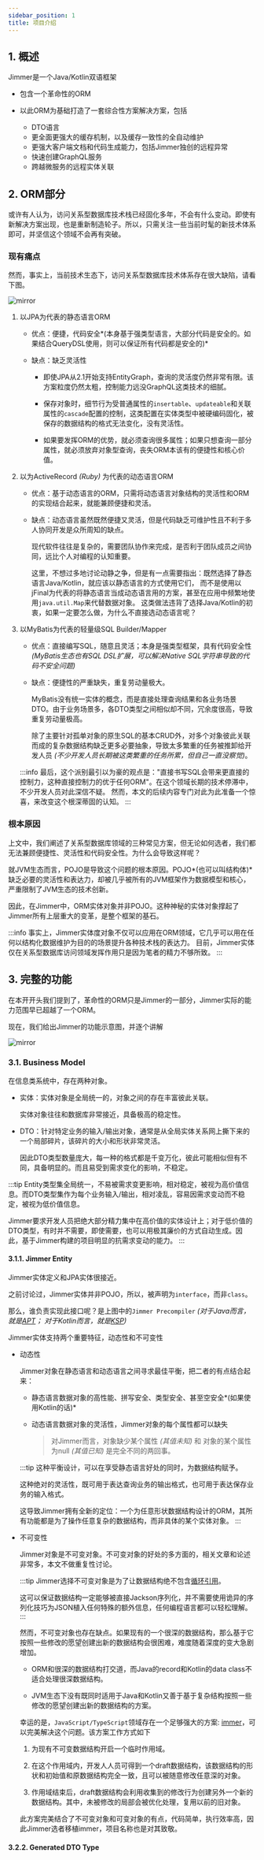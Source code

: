 ```yaml
---
sidebar_position: 1
title: 项目介绍
---
```




## 1. 概述

Jimmer是一个Java/Kotlin双语框架

-   包含一个革命性的ORM

-   以此ORM为基础打造了一套综合性方案解决方案，包括

    -   DTO语言
    -   更全面更强大的缓存机制，以及缓存一致性的全自动维护
    -   更强大客户端文档和代码生成能力，包括Jimmer独创的远程异常
    -   快速创建GraphQL服务
    -   跨越微服务的远程实体关联

## 2. ORM部分

或许有人认为，访问关系型数据库技术栈已经固化多年，不会有什么变动。即使有新解决方案出现，也是重新制造轮子。所以，只需关注一些当前时髦的新技术体系即可，并坚信这个领域不会再有突破。

### 现有痛点

然而，事实上，当前技术生态下，访问关系型数据库技术体系存在很大缺陷，请看下图。

![mirror](@site/static/img/cmp.svg)

1.  以JPA为代表的静态语言ORM

    -   优点：便捷，代码安全*(本身基于强类型语言，大部分代码是安全的。如果结合QueryDSL使用，则可以保证所有代码都是安全的)*

    -   缺点：缺乏灵活性

        -   即使JPA从2.1开始支持EntityGraph，查询的灵活度仍然非常有限。该方案粒度仍然太粗，控制能力远没GraphQL这类技术的细腻。

        -   保存对象时，细节行为受普通属性的`insertable`、`updateable`和关联属性的`cascade`配置的控制，这类配置在实体类型中被硬编码固化，被保存的数据结构的格式无法变化，没有灵活性。

        -   如果要发挥ORM的优势，就必须查询很多属性；如果只想查询一部分属性，就必须放弃对象型查询，丧失ORM本该有的便捷性和核心价值。

2.  以为ActiveRecord *(Ruby)* 为代表的动态语言ORM

    -   优点：基于动态语言的ORM，只需将动态语言对象结构的灵活性和ORM的实现结合起来，就能兼顾便捷和灵活。

    -   缺点：动态语言虽然既然便捷又灵活，但是代码缺乏可维护性且不利于多人协同开发是众所周知的缺点。

        现代软件往往是复杂的，需要团队协作来完成，是否利于团队成员之间协同，远比个人对编程的认知重要。

        这里，不想过多地讨论动静之争，但是有一点需要指出：既然选择了静态语言Java/Kotlin，就应该以静态语言的方式使用它们，
        而不是使用以jFinal为代表的将静态语言当成动态语言用的方案，甚至在应用中频繁地使用`java.util.Map`来代替数据对象。
        这类做法违背了选择Java/Kotlin的初衷，如果一定要怎么做，为什么不直接选动态语言呢？

3.  以MyBatis为代表的轻量级SQL Builder/Mapper

    -   优点：直接编写SQL，随意且灵活；本身是强类型框架，具有代码安全性 *(MyBatis生态也有SQL DSL扩展，可以解决Native SQL字符串导致的代码不安全问题)*

    -   缺点：便捷性的严重缺失，重复劳动量极大。 

        MyBatis没有统一实体的概念，而是直接处理查询结果和各业务场景DTO。由于业务场景多，各DTO类型之间相似却不同，冗余度很高，导致重复劳动量极高。
        
        除了主要针对孤单对象的原生SQL的基本CRUD外，对多个对象彼此关联而成的复杂数据结构缺乏更多必要抽象，导致太多繁重的任务被推卸给开发人员 
        *(不少开发人员长期被这类繁重的任务所累，但自己一直没察觉)*。

    :::info
    最后，这个派别最引以为豪的观点是："直接书写SQL会带来更直接的控制力，这种直接控制力的优于任何ORM"。在这个领域长期的技术停滞中，不少开发人员对此深信不疑。
    然而，本文的后续内容专门对此为此准备一个惊喜，来改变这个根深蒂固的认知。
    :::

### 根本原因

上文中，我们阐述了关系型数据库领域的三种常见方案，但无论如何选者，我们都无法兼顾便捷性、灵活性和代码安全性。为什么会导致这样呢？

就JVM生态而言，POJO是导致这个问题的根本原因。POJO*(也可以叫结构体)*缺乏必要的灵活性和表达力，却被几乎被所有的JVM框架作为数据模型和核心，严重限制了JVM生态的技术创新。

因此，在Jimmer中，ORM实体对象并非POJO。这种神秘的实体对象撑起了Jimmer所有上层重大的变革，是整个框架的基石。

:::info
事实上，Jimmer实体度对象不仅可以应用在ORM领域，它几乎可以用在任何以结构化数据维护为目的的场景提升各种技术栈的表达力。
目前，Jimmer实体仅在关系型数据库访问领域发挥作用只是因为笔者的精力不够所致。
:::

## 3. 完整的功能

在本开开头我们提到了，革命性的ORM只是Jimmer的一部分，Jimmer实际的能力范围早已超越了一个ORM。

现在，我们给出Jimmer的功能示意图，并逐个讲解

![mirror](@site/static/img/features.svg)

### 3.1. Business Model

在信息类系统中，存在两种对象。

-   实体：实体对象是全局统一的，对象之间的存在丰富彼此关联。

    实体对象往往和数据库非常接近，具备极高的稳定性。

-   DTO：针对特定业务的输入/输出对象，通常是从全局实体关系网上撕下来的一个局部碎片，该碎片的大小和形状非常灵活。

    因此DTO类型数量庞大，每一种的格式都是千变万化，彼此可能相似但有不同，具备明显的<ViewMore buttonText="类型爆炸问题" title="DTO爆炸"><DtoExplosion/></ViewMore>。而且易受到需求变化的影响，不稳定。

:::tip
Entity类型集全局统一，不易被需求变更影响，相对稳定，被视为高价值信息。而DTO类型集作为每个业务输入/输出，相对凌乱，容易因需求变动而不稳定，被视为低价值信息。

Jimmer要求开发人员把绝大部分精力集中在高价值的实体设计上；对于低价值的DTO类型，有时并不需要，即使需要，也可以用极其廉价的方式自动生成。因此，基于Jimmer构建的项目明显的抗需求变动的能力。
:::

#### 3.1.1. Jimmer Entity

Jimmer实体定义和JPA实体很接近。<ViewMore buttonText="查看实体定义" title="实体定义"><Entity/></ViewMore>

之前讨论过，Jimmer实体并非POJO，所以，被声明为`interface`，而非`class`。

那么，谁负责实现此接口呢？是上图中的`Jimmer Precompiler`
*(对于Java而言，就是[APT](https://www.jetbrains.com/help/idea/annotation-processors-support.html)；
对于Kotlin而言，就是[KSP](https://kotlinlang.org/docs/ksp-overview.html))*

Jimmer实体支持两个重要特征，动态性和不可变性

-   动态性

    Jimmer对象在静态语言和动态语言之间寻求最佳平衡，把二者的有点结合起来：

    -   静态语言数据对象的高性能、拼写安全、类型安全、甚至空安全*(如果使用Kotlin的话)*

    -   动态语言数据对象的灵活性，Jimmer对象的每个属性都可以缺失

        > 对Jimmer而言，对象缺少某个属性 *(其值未知)* 和 对象的某个属性为null *(其值已知)* 是完全不同的两回事。  

    :::tip
    这种平衡设计，可以在享受静态语言好处的同时，为数据结构赋予<ViewMore buttonText="极大的灵活性" title="Jimmer实体的灵活性"><DynamicShape/></ViewMore>。

    这种绝对的灵活性，既可用于表达查询业务的输出格式，也可用于表达保存业务的输入格式。
    
    这导致Jimmer拥有全新的定位：一个为任意形状数据结构设计的ORM，其所有功能都是为了操作任意复杂的数据结构，而非具体的某个实体对象。
    :::

-   不可变性

    Jimmer对象是不可变对象。不可变对象的好处的多方面的，相关文章和论述非常多，本文不做重复性讨论。

    :::tip
    Jimmer选择不可变对象是为了让数据结构绝不包含[循环引用](https://en.wikipedia.org/wiki/Circular_reference)。
    
    这可以保证数据结构一定能够被直接Jackson序列化，并不需要使用诡异的序列化技巧为JSON植入任何特殊的额外信息，任何编程语言都可以轻松理解。
    :::

    然而，不可变对象也存在缺点。如果现有的一个很深的数据结构，那么基于它按照一些修改的愿望创建出新的数据结构会很困难，难度随着深度的变大急剧增加。

    -   ORM和很深的数据结构打交道，而Java的record和Kotlin的data class不适合处理很深数据结构。

    -   JVM生态下没有既同时适用于Java和Kotlin又善于基于复杂结构按照一些修改的愿望创建出新的数据结构的方案。

    幸运的是，`JavaScript/TypeScript`领域存在一个足够强大的方案: [immer](https://github.com/immerjs/immer)，可以完美解决这个问题。该方案工作方式如下
    
    1.  为现有不可变数据结构开启一个临时作用域。

    2.  在这个作用域内，开发人人员可得到一个draft数据结构，该数据结构的形状和初始值和原数据结构完全一致，且可以被随意修改任意深的对象。
    
    3.  作用域结束后，draft数据结构会利用收集到的修改行为创建另外一个新的数据结构。其中，未被修改的局部会被优化处理，复用以前的旧对象。

    此方案完美结合了不可变对象和可变对象的有点，代码简单，执行效率高，因此Jimmer选者移植immer，项目名称也是对其致敬。<ViewMore buttonText="查看例子" title="从immer移植而来的不可变对象"><ImmutableStep/></ViewMore>

#### 3.2.2. Generated DTO Type

